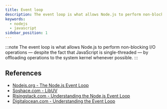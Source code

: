 ```yaml
---
title: Event loop
description: The event loop is what allows Node.js to perform non-blocking I/O operations — despite the fact that JavaScript is single-threaded — by offloading operations to the system kernel whenever possible.
keywords:
  - nodejs
  - javascript
sidebar_position: 1
---
```


:::note
The event loop is what allows Node.js to perform non-blocking I/O operations — despite the fact that JavaScript is single-threaded — by offloading operations to the system kernel whenever possible.
:::

## References

- [Nodejs.org - The Node.js Event Loop](https://nodejs.org/en/docs/guides/event-loop-timers-and-nexttick)
- [Soshace.com - LibUV](https://soshace.com/16-node-js-lessons-event-loop-libuv-library-pt-1/)
- [Risingstack.com - Understanding the Node,js Event Loop](https://blog.risingstack.com/node-js-at-scale-understanding-node-js-event-loop/)
- [Digitalocean.com - Understanding the Event Loop](https://www.digitalocean.com/community/tutorials/understanding-the-event-loop-callbacks-promises-and-async-await-in-javascript)
